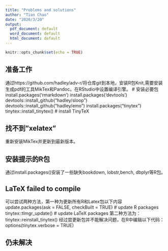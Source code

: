 ```yaml
---
title: "Problems and solutions"
author: "Tian Chao"
date: "2020/3/20"
output:
  pdf_document: default
  word_document: default
  html_document: default
---
```


```r
knitr::opts_chunk$set(echo = TRUE)
```

## 准备工作

通过https://github.com/hadley/adv-r/将仓库git到本地，安装R包Knit,需要安装生成pdf的工具MikTex和Pandoc。在RStudio中设置编译引擎。
# 安装必要包
install.packages('rmarkdown')
install.packages('devtools')
devtools::install_github("hadley/sloop")
devtools::install_github("hadley/emo")
install.packages("tinytex")
tinytex::install_tinytex()  # install TinyTeX

## 找不到"xelatex"
重新安装MikTex并更新到最新版本。

## 安装提示的R包
通过install.packages()安装了一些缺失bookdown, lobstr,bench, dbplyr等R包。

## LaTeX failed to compile
可以尝试两种方法，第一种为更新所有R和Latex包以下内容
update.packages(ask = FALSE, checkBuilt = TRUE)  # update R packages
tinytex::tlmgr_update()  # update LaTeX packages
第二种方法为：
tinytex::reinstall_tinytex()
经过尝更新包并不能解决问题，在R中编辑以下代码：
options(tinytex.verbose = TRUE)

## 仍未解决



